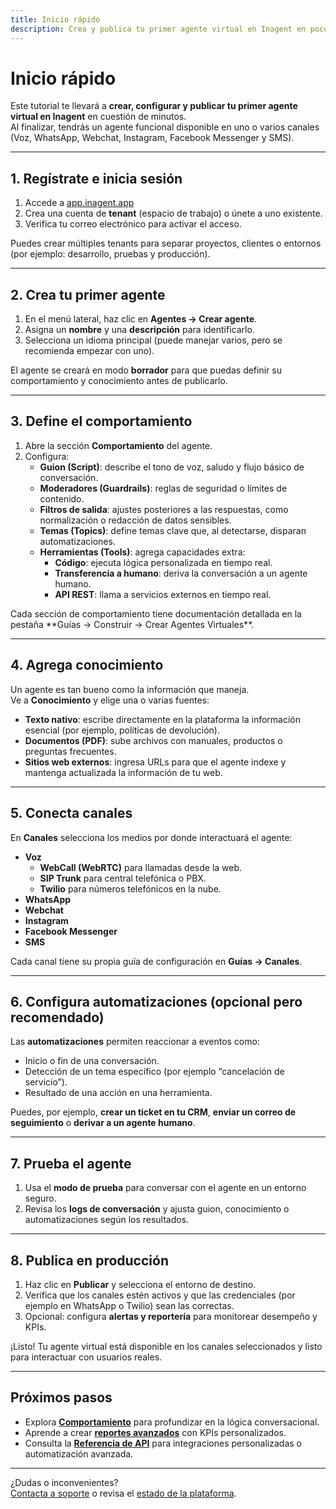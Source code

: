 ```yaml
---
title: Inicio rápido
description: Crea y publica tu primer agente virtual en Inagent en pocos minutos.
---
```



# Inicio rápido

Este tutorial te llevará a **crear, configurar y publicar tu primer agente virtual en Inagent** en cuestión de minutos.  
Al finalizar, tendrás un agente funcional disponible en uno o varios canales (Voz, WhatsApp, Webchat, Instagram, Facebook Messenger y SMS).

---

## 1. Regístrate e inicia sesión

1. Accede a [app.inagent.app](https://app.inagent.app)  
2. Crea una cuenta de **tenant** (espacio de trabajo) o únete a uno existente.  
3. Verifica tu correo electrónico para activar el acceso.

<Callout type="tip">
Puedes crear múltiples tenants para separar proyectos, clientes o entornos (por ejemplo: desarrollo, pruebas y producción).
</Callout>

---

## 2. Crea tu primer agente

1. En el menú lateral, haz clic en **Agentes → Crear agente**.
2. Asigna un **nombre** y una **descripción** para identificarlo.
3. Selecciona un idioma principal (puede manejar varios, pero se recomienda empezar con uno).

El agente se creará en modo **borrador** para que puedas definir su comportamiento y conocimiento antes de publicarlo.

---

## 3. Define el comportamiento

1. Abre la sección **Comportamiento** del agente.
2. Configura:
   - **Guion (Script)**: describe el tono de voz, saludo y flujo básico de conversación.
   - **Moderadores (Guardrails)**: reglas de seguridad o límites de contenido.
   - **Filtros de salida**: ajustes posteriores a las respuestas, como normalización o redacción de datos sensibles.
   - **Temas (Topics)**: define temas clave que, al detectarse, disparan automatizaciones.
   - **Herramientas (Tools)**: agrega capacidades extra:
     - **Código**: ejecuta lógica personalizada en tiempo real.
     - **Transferencia a humano**: deriva la conversación a un agente humano.
     - **API REST**: llama a servicios externos en tiempo real.

<Callout type="info">
Cada sección de comportamiento tiene documentación detallada en la pestaña **Guías → Construir → Crear Agentes Virtuales**.
</Callout>

---

## 4. Agrega conocimiento

Un agente es tan bueno como la información que maneja.  
Ve a **Conocimiento** y elige una o varias fuentes:

- **Texto nativo**: escribe directamente en la plataforma la información esencial (por ejemplo, políticas de devolución).
- **Documentos (PDF)**: sube archivos con manuales, productos o preguntas frecuentes.
- **Sitios web externos**: ingresa URLs para que el agente indexe y mantenga actualizada la información de tu web.

---

## 5. Conecta canales

En **Canales** selecciona los medios por donde interactuará el agente:

- **Voz**  
  - **WebCall (WebRTC)** para llamadas desde la web.  
  - **SIP Trunk** para central telefónica o PBX.  
  - **Twilio** para números telefónicos en la nube.
- **WhatsApp**
- **Webchat**
- **Instagram**
- **Facebook Messenger**
- **SMS**

Cada canal tiene su propia guía de configuración en **Guías → Canales**.

---

## 6. Configura automatizaciones (opcional pero recomendado)

Las **automatizaciones** permiten reaccionar a eventos como:

- Inicio o fin de una conversación.
- Detección de un tema específico (por ejemplo “cancelación de servicio”).
- Resultado de una acción en una herramienta.

Puedes, por ejemplo, **crear un ticket en tu CRM**, **enviar un correo de seguimiento** o **derivar a un agente humano**.

---

## 7. Prueba el agente

1. Usa el **modo de prueba** para conversar con el agente en un entorno seguro.
2. Revisa los **logs de conversación** y ajusta guion, conocimiento o automatizaciones según los resultados.

---

## 8. Publica en producción

1. Haz clic en **Publicar** y selecciona el entorno de destino.
2. Verifica que los canales estén activos y que las credenciales (por ejemplo en WhatsApp o Twilio) sean las correctas.
3. Opcional: configura **alertas y reportería** para monitorear desempeño y KPIs.

<Callout type="success">
¡Listo! Tu agente virtual está disponible en los canales seleccionados y listo para interactuar con usuarios reales.
</Callout>

---

## Próximos pasos

- Explora **[Comportamiento](../build/agents/behavior/overview)** para profundizar en la lógica conversacional.  
- Aprende a crear **[reportes avanzados](../reporting/advanced-reports-kpis)** con KPIs personalizados.  
- Consulta la **[Referencia de API](/api-reference/introduction)** para integraciones personalizadas o automatización avanzada.

---

¿Dudas o inconvenientes?  
[Contacta a soporte](mailto:support@inagent.app) o revisa el [estado de la plataforma](https://status.inagent.app).
